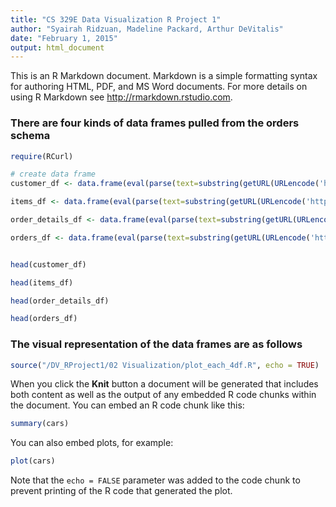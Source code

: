 ```yaml
---
title: "CS 329E Data Visualization R Project 1"
author: "Syairah Ridzuan, Madeline Packard, Arthur DeVitalis"
date: "February 1, 2015"
output: html_document
---
```


This is an R Markdown document. Markdown is a simple formatting syntax for authoring HTML, PDF, and MS Word documents. For more details on using R Markdown see <http://rmarkdown.rstudio.com>.


### There are four kinds of data frames pulled from the orders schema

```r

require(RCurl)

# create data frame
customer_df <- data.frame(eval(parse(text=substring(getURL(URLencode('http://129.152.144.84:5001/rest/native/?query="SELECT * FROM customers"'), httpheader=c(DB='jdbc:oracle:thin:@129.152.144.84:1521/PDB1.usuniversi01134.oraclecloud.internal', USER='DV_ORDERS', PASS='orcl', MODE='native_mode', MODEL='model', returnFor = 'R', returnDimensions = 'False'), verbose = TRUE), 1, 2^31-1))))

items_df <- data.frame(eval(parse(text=substring(getURL(URLencode('http://129.152.144.84:5001/rest/native/?query="SELECT * FROM items"'), httpheader=c(DB='jdbc:oracle:thin:@129.152.144.84:1521/PDB1.usuniversi01134.oraclecloud.internal', USER='DV_ORDERS', PASS='orcl', MODE='native_mode', MODEL='model', returnFor = 'R', returnDimensions = 'False'), verbose = TRUE), 1, 2^31-1))))

order_details_df <- data.frame(eval(parse(text=substring(getURL(URLencode('http://129.152.144.84:5001/rest/native/?query="SELECT * FROM order_details"'), httpheader=c(DB='jdbc:oracle:thin:@129.152.144.84:1521/PDB1.usuniversi01134.oraclecloud.internal', USER='DV_ORDERS', PASS='orcl', MODE='native_mode', MODEL='model', returnFor = 'R', returnDimensions = 'False'), verbose = TRUE), 1, 2^31-1))))

orders_df <- data.frame(eval(parse(text=substring(getURL(URLencode('http://129.152.144.84:5001/rest/native/?query="SELECT * FROM orders"'), httpheader=c(DB='jdbc:oracle:thin:@129.152.144.84:1521/PDB1.usuniversi01134.oraclecloud.internal', USER='DV_ORDERS', PASS='orcl', MODE='native_mode', MODEL='model', returnFor = 'R', returnDimensions = 'False'), verbose = TRUE), 1, 2^31-1))))


head(customer_df)

head(items_df)

head(order_details_df)

head(orders_df)


```

### The visual representation of the data frames are as follows
```r
source("/DV_RProject1/02 Visualization/plot_each_4df.R", echo = TRUE)
```



When you click the **Knit** button a document will be generated that includes both content as well as the output of any embedded R code chunks within the document. You can embed an R code chunk like this:

```r
summary(cars)
```

You can also embed plots, for example:

```r
plot(cars)
```

Note that the `echo = FALSE` parameter was added to the code chunk to prevent printing of the R code that generated the plot.
